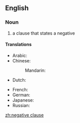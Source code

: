 {{also|negative-clause}}
==English==

===Noun===
{{examples-right|I don't know where to begin.}}
{{en-noun|head=[[negative]] [[clause]]}}

# {{lb|en|grammar}} a clause that states a negative

====Translations====
{{trans-top|negative clause, negative sentence}}
* Arabic: {{t|ar|جُمْلَة مَنْفِيَّة|f|tr=jumla manfiyya}}
* Chinese:
*: Mandarin: {{t+|cmn|否定句|tr=fǒudìngjù|sc=Hani}}
* Dutch: {{t|nl|ontkennende zin|m}}
{{trans-mid}}
* French: {{t|fr|phrase négative|f}}
* German: {{t|de|negativer Satz|m}}
* Japanese: {{t|ja|否定文|tr=ひていぶん, hiteibun}}
* Russian: {{t|ru|отрица́тельное предложе́ние|n}}
{{trans-bottom}}

[[zh:negative clause]]